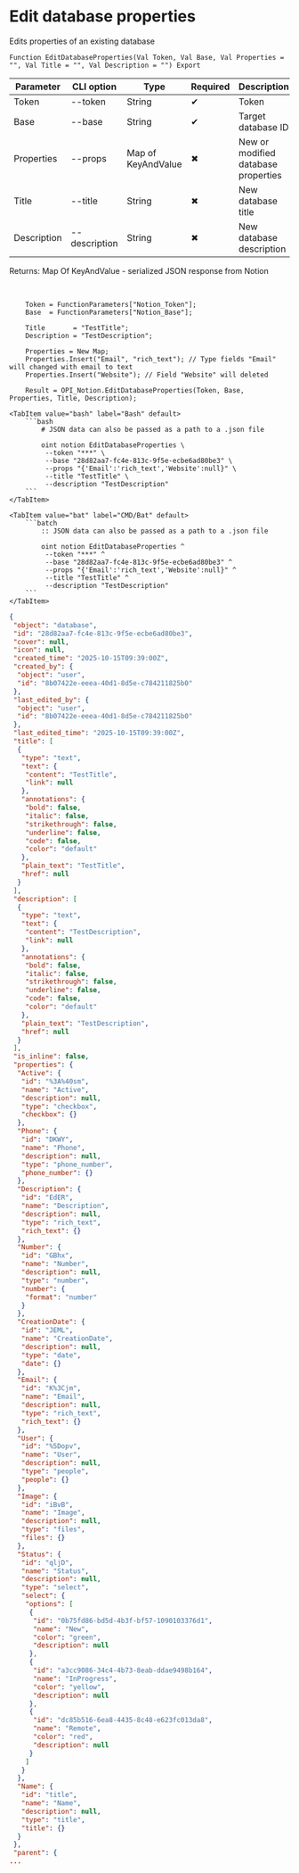 ﻿---
sidebar_position: 3
description: Edit database properties and other functions to work with Notion in the Open Integration Package, a free open-source integration library for 1C:Enterprise 8, OneScript and CLI
keywords: [1C, 1С, 1С:Enterprise, 1С:Enterprise 8.3, API, Integration, Services, Exchange, OneScript, CLI, Notion]
---


# Edit database properties
 Edits properties of an existing database



`Function EditDatabaseProperties(Val Token, Val Base, Val Properties = "", Val Title = "", Val Description = "") Export`

  | Parameter | CLI option | Type | Required | Description |
  |-|-|-|-|-|
  | Token | --token | String | &#x2714; | Token |
  | Base | --base | String | &#x2714; | Target database ID |
  | Properties | --props | Map of KeyAndValue | &#x2716; | New or modified database properties |
  | Title | --title | String | &#x2716; | New database title |
  | Description | --description | String | &#x2716; | New database description |

  
  Returns:  Map Of KeyAndValue - serialized JSON response from Notion

<br/>



```bsl title="1C:Enterprise/OneScript code example"
    Token = FunctionParameters["Notion_Token"];
    Base  = FunctionParameters["Notion_Base"];

    Title       = "TestTitle";
    Description = "TestDescription";

    Properties = New Map;
    Properties.Insert("Email", "rich_text"); // Type fields "Email" will changed with email to text
    Properties.Insert("Website"); // Field "Website" will deleted

    Result = OPI_Notion.EditDatabaseProperties(Token, Base, Properties, Title, Description);
```
 

 <Tabs>
  
    <TabItem value="bash" label="Bash" default>
        ```bash
            # JSON data can also be passed as a path to a .json file
            
            oint notion EditDatabaseProperties \
             --token "***" \
             --base "28d82aa7-fc4e-813c-9f5e-ecbe6ad80be3" \
             --props "{'Email':'rich_text','Website':null}" \
             --title "TestTitle" \
             --description "TestDescription"
        ```
    </TabItem>
  
    <TabItem value="bat" label="CMD/Bat" default>
        ```batch
            :: JSON data can also be passed as a path to a .json file
            
            oint notion EditDatabaseProperties ^
             --token "***" ^
             --base "28d82aa7-fc4e-813c-9f5e-ecbe6ad80be3" ^
             --props "{'Email':'rich_text','Website':null}" ^
             --title "TestTitle" ^
             --description "TestDescription"
        ```
    </TabItem>
</Tabs>


```json title="Result"
{
 "object": "database",
 "id": "28d82aa7-fc4e-813c-9f5e-ecbe6ad80be3",
 "cover": null,
 "icon": null,
 "created_time": "2025-10-15T09:39:00Z",
 "created_by": {
  "object": "user",
  "id": "8b07422e-eeea-40d1-8d5e-c784211825b0"
 },
 "last_edited_by": {
  "object": "user",
  "id": "8b07422e-eeea-40d1-8d5e-c784211825b0"
 },
 "last_edited_time": "2025-10-15T09:39:00Z",
 "title": [
  {
   "type": "text",
   "text": {
    "content": "TestTitle",
    "link": null
   },
   "annotations": {
    "bold": false,
    "italic": false,
    "strikethrough": false,
    "underline": false,
    "code": false,
    "color": "default"
   },
   "plain_text": "TestTitle",
   "href": null
  }
 ],
 "description": [
  {
   "type": "text",
   "text": {
    "content": "TestDescription",
    "link": null
   },
   "annotations": {
    "bold": false,
    "italic": false,
    "strikethrough": false,
    "underline": false,
    "code": false,
    "color": "default"
   },
   "plain_text": "TestDescription",
   "href": null
  }
 ],
 "is_inline": false,
 "properties": {
  "Active": {
   "id": "%3A%40sm",
   "name": "Active",
   "description": null,
   "type": "checkbox",
   "checkbox": {}
  },
  "Phone": {
   "id": "DKWY",
   "name": "Phone",
   "description": null,
   "type": "phone_number",
   "phone_number": {}
  },
  "Description": {
   "id": "EdER",
   "name": "Description",
   "description": null,
   "type": "rich_text",
   "rich_text": {}
  },
  "Number": {
   "id": "GBhx",
   "name": "Number",
   "description": null,
   "type": "number",
   "number": {
    "format": "number"
   }
  },
  "CreationDate": {
   "id": "JEML",
   "name": "CreationDate",
   "description": null,
   "type": "date",
   "date": {}
  },
  "Email": {
   "id": "K%3Cjm",
   "name": "Email",
   "description": null,
   "type": "rich_text",
   "rich_text": {}
  },
  "User": {
   "id": "%5Dopv",
   "name": "User",
   "description": null,
   "type": "people",
   "people": {}
  },
  "Image": {
   "id": "iBvB",
   "name": "Image",
   "description": null,
   "type": "files",
   "files": {}
  },
  "Status": {
   "id": "qljD",
   "name": "Status",
   "description": null,
   "type": "select",
   "select": {
    "options": [
     {
      "id": "0b75fd86-bd5d-4b3f-bf57-1090103376d1",
      "name": "New",
      "color": "green",
      "description": null
     },
     {
      "id": "a3cc9086-34c4-4b73-8eab-ddae9498b164",
      "name": "InProgress",
      "color": "yellow",
      "description": null
     },
     {
      "id": "dc85b516-6ea8-4435-8c48-e623fc013da8",
      "name": "Remote",
      "color": "red",
      "description": null
     }
    ]
   }
  },
  "Name": {
   "id": "title",
   "name": "Name",
   "description": null,
   "type": "title",
   "title": {}
  }
 },
 "parent": {
...
```
